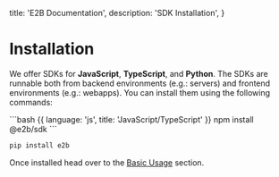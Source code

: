   title: 'E2B Documentation',
  description: 'SDK Installation',
}

# Installation

We offer SDKs for **JavaScript**, **TypeScript**, and **Python**. The SDKs are runnable both from backend environments (e.g.: servers) and frontend environments (e.g.: webapps).
You can install them using the following commands:

<CodeGroup>
```bash {{ language: 'js', title: 'JavaScript/TypeScript' }}
npm install @e2b/sdk
```

```bash {{ language: 'python' }}
pip install e2b
```
</CodeGroup>

Once installed head over to the [Basic Usage](/getting-started/basic-usage) section.
